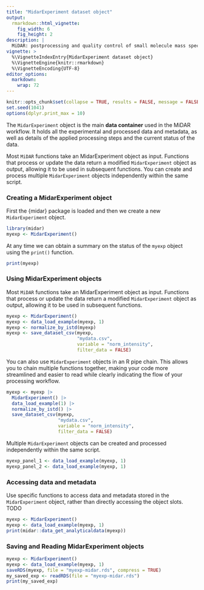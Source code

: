 ```yaml
---
title: "MidarExperiment dataset object"
output: 
  rmarkdown::html_vignette:
    fig_width: 6
    fig_height: 2
description: |
  MiDAR: postprocessing and quality control of small molecule mass spectrometry data 
vignette: >
  %\VignetteIndexEntry{MidarExperiment dataset object}
  %\VignetteEngine{knitr::rmarkdown}
  %\VignetteEncoding{UTF-8}
editor_options: 
  markdown: 
    wrap: 72
---
```


```r
knitr::opts_chunk$set(collapse = TRUE, results = FALSE, message = FALSE, comment = "#>")
set.seed(1041)
options(dplyr.print_max = 10)
```

The `MidarExperiment` object is the main **data container** used in the MiDAR workflow. It holds all the experimental and processed data and metadata, as well as details of the applied processing steps and the current status of the data.

Most `MiDAR` functions take an MidarExperiment object as input. Functions that process or update the data return a modified `MidarExperiment` object as output, allowing it to be used in subsequent functions. You can create and process multiple `MidarExperiment` objects independently within the same script.

### Creating a MidarExperiment object

First the {midar} package is loaded and then we create a new `MidarExperiment` object.

```r
library(midar)
myexp <- MidarExperiment()
```

At any time we can obtain a summary on the status of the `myexp` object using the `print()` function.

```r
print(myexp)
```

### Using MidarExperiment objects

Most `MiDAR` functions take an MidarExperiment object as input. Functions that process or update the data return a modified `MidarExperiment` object as output, allowing it to be used in subsequent functions. 

```r
myexp <- MidarExperiment()
myexp <- data_load_example(myexp, 1)
myexp <- normalize_by_istd(myexp)
myexp <- save_dataset_csv(myexp, 
                          "mydata.csv", 
                          variable = "norm_intensity", 
                          filter_data = FALSE)
```

You can also use `MidarExperiment` objects in an R pipe chain. This allows you to chain multiple functions together, making your code more streamlined and easier to read while clearly indicating the flow of your processing workflow.

```r
myexp <- myexp |> 
  MidarExperiment() |>
  data_load_example(1) |>
  normalize_by_istd() |>
  save_dataset_csv(myexp, 
                   "mydata.csv", 
                   variable = "norm_intensity", 
                   filter_data = FALSE)

```


Multiple `MidarExperiment` objects can be created and processed independently within the same script.

```r
myexp_panel_1 <- data_load_example(myexp, 1)
myexp_panel_2 <- data_load_example(myexp, 1)
```

### Accessing data and metadata

Use specific functions to access data and metadata stored in the `MidarExperiment` object, rather than directly accessing the object slots. TODO

```r
myexp <- MidarExperiment()
myexp <- data_load_example(myexp, 1)
print(midar::data_get_analyticaldata(myexp))
```

### Saving and Reading MidarExperiment objects

```r
myexp <- MidarExperiment()
myexp <- data_load_example(myexp, 1)
saveRDS(myexp, file = "myexp-midar.rds", compress = TRUE)
my_saved_exp <- readRDS(file = "myexp-midar.rds")
print(my_saved_exp)
```

